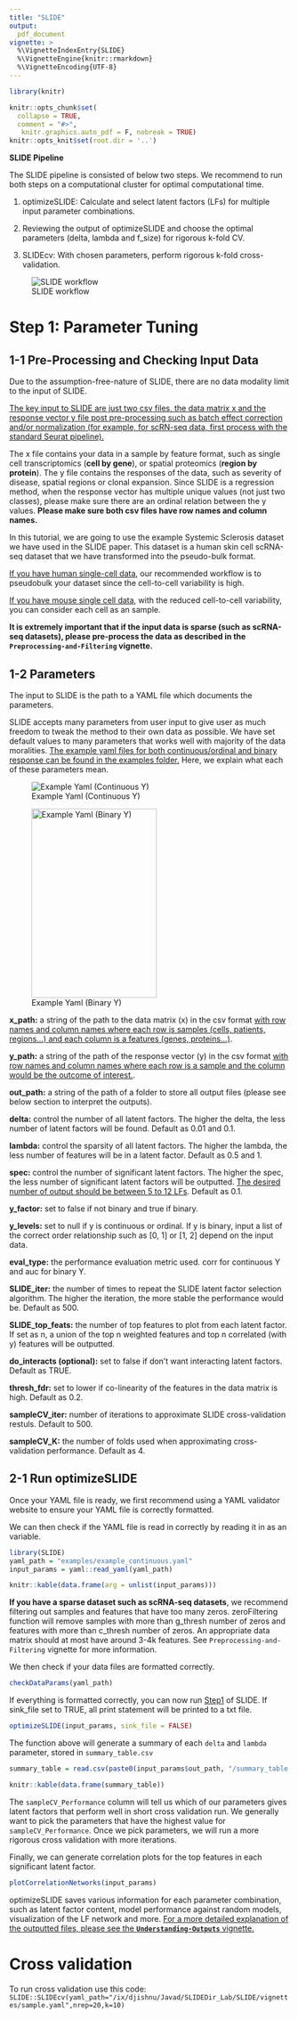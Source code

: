 ```yaml
---
title: "SLIDE"
output: 
  pdf_document
vignette: >
  %\VignetteIndexEntry{SLIDE}
  %\VignetteEngine{knitr::rmarkdown}
  %\VignetteEncoding{UTF-8}
---
```


```r
library(knitr)

knitr::opts_chunk$set(
  collapse = TRUE,
  comment = "#>",
   knitr.graphics.auto_pdf = F, nobreak = TRUE)
knitr::opts_knit$set(root.dir = '..')
```

**SLIDE Pipeline**

The SLIDE pipeline is consisted of below two steps. We recommend to run both steps on a computational cluster for optimal computational time.

1.  optimizeSLIDE: Calculate and select latent factors (LFs) for multiple input parameter combinations.

2.  Reviewing the output of optimizeSLIDE and choose the optimal parameters (delta, lambda and f_size) for rigorous k-fold CV.

3.  SLIDEcv: With chosen parameters, perform rigorous k-fold cross-validation.

![SLIDE workflow](build_files/Vignette.png)

# **Step 1: Parameter Tuning**

## **1-1 Pre-Processing and Checking Input Data**

Due to the assumption-free-nature of SLIDE, there are no data modality limit to the input of SLIDE.

[The key input to SLIDE are just two csv files, the data matrix x and the response vector y file post pre-processing such as batch effect correction and/or normalization (for example, for scRN-seq data, first process with the standard Seurat pipeline).]{.underline}

The x file contains your data in a sample by feature format, such as single cell transcriptomics (**cell by gene**), or spatial proteomics (**region by protein**). The y file contains the responses of the data, such as severity of disease, spatial regions or clonal expansion. Since SLIDE is a regression method, when the response vector has multiple unique values (not just two classes), please make sure there are an ordinal relation between the y values. **Please make sure both csv files have row names and column names.**

In this tutorial, we are going to use the example Systemic Sclerosis dataset we have used in the SLIDE paper. This dataset is a human skin cell scRNA-seq dataset that we have transformed into the pseudo-bulk format.

[If you have human single-cell data,]{.underline} our recommended workflow is to pseudobulk your dataset since the cell-to-cell variability is high.

[If you have mouse single cell data]{.underline}, with the reduced cell-to-cell variability, you can consider each cell as an sample.

**It is extremely important that if the input data is sparse (such as scRNA-seq datasets), please pre-process the data as described in the `Preprocessing-and-Filtering` vignette.**

## **1-2 Parameters**

The input to SLIDE is the path to a YAML file which documents the parameters.

SLIDE accepts many parameters from user input to give user as much freedom to tweak the method to their own data as possible. We have set default values to many parameters that works well with majority of the data moralities. [The example yaml files for both continuous/ordinal and binary response can be found in the examples folder.]{.underline} Here, we explain what each of these parameters mean.

![Example Yaml (Continuous Y)](build_files/continuous_yaml_example.png)

![Example Yaml (Binary Y)](build_files/binary_yaml_example.png){width="225" height="340"}

<!-- # ```{r load_example_data_class, eval=F, fig.cap = "Example Yaml (Continuous Y)", out.width="60%", fig.align="center"} -->

<!-- # knitr::include_graphics('vignettes/build_files/test_yaml_example.png') -->

<!-- # ``` -->

<!-- # ```{r load_example_data_binary, eval = F, fig.cap = "Example Yaml (Binary Y)", out.width="60%", fig.align="center"} -->

<!-- # knitr::include_graphics('vignettes/build_files/yaml_example.png') -->

<!-- # ``` -->

**x_path:** a string of the path to the data matrix (x) in the csv format [with row names and column names where each row is samples (cells, patients, regions...) and each column is a features (genes, proteins...)]{.underline}.

**y_path:** a string of the path of the response vector (y) in the csv format [with row names and column names where each row is a sample and the column would be the outcome of interest.]{.underline}.

**out_path:** a string of the path of a folder to store all output files (please see below section to interpret the outputs).

**delta:** control the number of all latent factors. The higher the delta, the less number of latent factors will be found. Default as 0.01 and 0.1.

**lambda:** control the sparsity of all latent factors. The higher the lambda, the less number of features will be in a latent factor. Default as 0.5 and 1.

**spec:** control the number of significant latent factors. The higher the spec, the less number of significant latent factors will be outputted. [The desired number of output should be between 5 to 12 LFs]{.underline}. Default as 0.1.

**y_factor:** set to false if not binary and true if binary.

**y_levels:** set to null if y is continuous or ordinal. If y is binary, input a list of the correct order relationship such as [0, 1] or [1, 2] depend on the input data.

**eval_type:** the performance evaluation metric used. corr for continuous Y and auc for binary Y.

**SLIDE_iter:** the number of times to repeat the SLIDE latent factor selection algorithm. The higher the iteration, the more stable the performance would be. Default as 500.

**SLIDE_top_feats:** the number of top features to plot from each latent factor. If set as n, a union of the top n weighted features and top n correlated (with y) features will be outputted.

**do_interacts (optional):** set to false if don't want interacting latent factors. Default as TRUE.

**thresh_fdr:** set to lower if co-linearity of the features in the data matrix is high. Default as 0.2.

**sampleCV_iter:** number of iterations to approximate SLIDE cross-validation restuls. Default to 500.

**sampleCV_K:** the number of folds used when approximating cross-validation performance. Default as 4.

## **2-1 Run optimizeSLIDE**

Once your YAML file is ready, we first recommend using a YAML validator website to ensure your YAML file is correctly formatted.

We can then check if the YAML file is read in correctly by reading it in as an variable.

```r
library(SLIDE)
yaml_path = "examples/example_continuous.yaml"
input_params = yaml::read_yaml(yaml_path)

knitr::kable(data.frame(arg = unlist(input_params)))
```

**If you have a sparse dataset such as scRNA-seq datasets**, we recommend filtering out samples and features that have too many zeros. zeroFiltering function will remove samples with more than g_thresh number of zeros and features with more than c_thresh number of zeros. An appropriate data matrix should at most have around 3-4k features. See `Preprocessing-and-Filtering` vignette for more information.

<!-- # ```{name1} -->

<!-- # #zeroFiltering(yaml_path, g_thresh, c_thresh) -->

<!-- # ``` -->

We then check if your data files are formatted correctly.

```r
checkDataParams(yaml_path)
```

If everything is formatted correctly, you can now run [Step1]{.underline} of SLIDE. If sink_file set to TRUE, all print statement will be printed to a txt file.

```r
optimizeSLIDE(input_params, sink_file = FALSE)
```

The function above will generate a summary of each `delta` and `lambda` parameter, stored in `summary_table.csv`

```r

summary_table = read.csv(paste0(input_params$out_path, "/summary_table.csv"), row.names = 1)

knitr::kable(data.frame(summary_table))
```

The `sampleCV_Performance` column will tell us which of our parameters gives latent factors that perform well in short cross validation run. We generally want to pick the parameters that have the highest value for `sampleCV_Performance`. Once we pick parameters, we will run a more rigorous cross validation with more iterations.

Finally, we can generate correlation plots for the top features in each significant latent factor.

```r
plotCorrelationNetworks(input_params)
```

optimizeSLIDE saves various information for each parameter combination, such as latent factor content, model performance against random models, visualization of the LF network and more. [For a more detailed explanation of the outputted files, please see the **`Understanding-Outputs`** vignette.]{.underline}


# Cross validation

To run cross validation use this code:
`SLIDE::SLIDEcv(yaml_path="/ix/djishnu/Javad/SLIDEDir_Lab/SLIDE/vignettes/sample.yaml",nrep=20,k=10)`

<!-- ## **2-2 Interpret Step1 Output Files** -->

<!-- The output files are now populated to the output folder we specified in the YAML file. -->

<!-- First investigate the summary_table.csv.  -->
